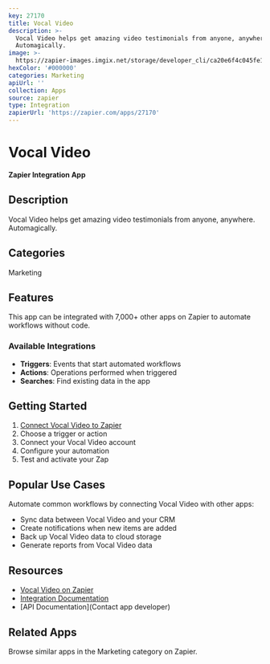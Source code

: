 ```yaml
---
key: 27170
title: Vocal Video
description: >-
  Vocal Video helps get amazing video testimonials from anyone, anywhere.
  Automagically.
image: >-
  https://zapier-images.imgix.net/storage/developer_cli/ca20e6f4c045fe1c82c4b0a2774a69fa.png?auto=format%2Ccompress&ixlib=python-3.0.0&q=50
hexColor: '#000000'
categories: Marketing
apiUrl: ''
collection: Apps
source: zapier
type: Integration
zapierUrl: 'https://zapier.com/apps/27170'
---
```

# Vocal Video

**Zapier Integration App**

## Description

Vocal Video helps get amazing video testimonials from anyone, anywhere. Automagically.

## Categories

Marketing

## Features

This app can be integrated with 7,000+ other apps on Zapier to automate workflows without code.

### Available Integrations

- **Triggers**: Events that start automated workflows
- **Actions**: Operations performed when triggered
- **Searches**: Find existing data in the app

## Getting Started

1. [Connect Vocal Video to Zapier](https://zapier.com/apps/27170)
2. Choose a trigger or action
3. Connect your Vocal Video account
4. Configure your automation
5. Test and activate your Zap

## Popular Use Cases

Automate common workflows by connecting Vocal Video with other apps:

- Sync data between Vocal Video and your CRM
- Create notifications when new items are added
- Back up Vocal Video data to cloud storage
- Generate reports from Vocal Video data

## Resources

- [Vocal Video on Zapier](https://zapier.com/apps/27170)
- [Integration Documentation](https://zapier.com/apps/27170/integrations)
- [API Documentation](Contact app developer)

## Related Apps

Browse similar apps in the Marketing category on Zapier.
